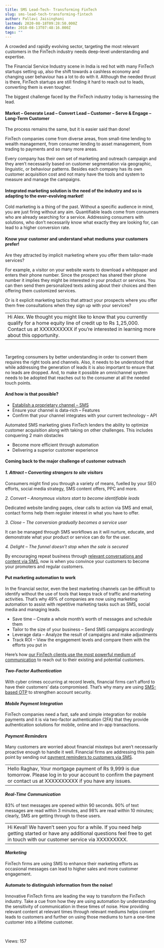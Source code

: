 ```yaml
---
title: SMS Lead-Tech- Transforming FinTech
slug: sms-lead-tech-transforming-fintech
author: Pallavi Jaisinghani
lastmod: 2020-08-18T09:28:50.000Z
date: 2018-08-13T07:48:16.000Z
tags: ""
---
```


A crowded and rapidly evolving sector, targeting the most relevant customers in the FinTech industry needs deep-level understanding and expertise.


The Financial Service Industry scene in India is red hot with many FinTech startups setting up, also the shift towards a cashless economy and changing user behaviour has a lot to do with it. Although the needed thrust is there, FinTech startups are still finding it hard to reach out to leads, converting them is even tougher.


The biggest challenge faced by the FinTech industry today is harnessing the lead.


#### **Market – Generate Lead – Convert Lead – Customer – Serve & Engage – Long-Term Customer**


The process remains the same, but it is easier said than done!


FinTech companies come from diverse areas, from small-time lending to wealth management, from consumer lending to asset management, from trading to payments and so many more areas.


Every company has their own set of marketing and outreach campaign and they aren’t necessarily based on customer segmentation via geographic, linguistic, or behaviour patterns. Besides each company has its own customer acquisition cost and not many have the tools and system to measure and manage the campaigns.


#### **Integrated marketing solution is the need of the industry and so is adapting to the ever-evolving market!**


Cold marketing is a thing of the past. Without a specific audience in mind, you are just firing without any aim. Quantifiable leads come from consumers who are already searching for a service. Addressing consumers with solutions, who don’t necessarily know what exactly they are looking for, can lead to a higher conversion rate.


#### **Know your customer and understand what mediums your customers prefer!**


Are they attracted by implicit marketing where you offer them tailor-made services?


For example, a visitor on your website wants to download a whitepaper and enters their phone number. Since the prospect has shared their phone number it implies they might be interested in your product or services. You can then send them personalized texts asking about their choices and then offering them customized services.


Or is it explicit marketing tactics that attract your prospects where you offer them free consultations when they sign up with your services?




|  |
| --- |
| Hi Alex. We thought you might like to know that you currently qualify for a home equity line of credit up to Rs 1,25,000. Contact us at XXXXXXXXXX if you’re interested in learning more about this opportunity. |


 


Targeting consumers by better understanding in order to convert them requires the right tools and channels. Also, it needs to be understood that while addressing the generation of leads it is also important to ensure that no leads are dropped. And, to make it possible an omnichannel system needs to be adopted that reaches out to the consumer at all the needed touch points.


#### **And how is that possible?**


* [Establish a proprietary channel – SMS](https://msg91.com/)
* Ensure your channel is data-rich – Features
* Confirm that your channel integrates with your current technology – API


Automated SMS marketing gives FinTech lenders the ability to optimize customer acquisition along with taking on other challenges. This includes conquering 2 main obstacles


* Become more efficient through automation
* Delivering a superior customer experience


#### **Coming back to the major challenge of customer outreach**


#### *1. Attract – Converting* *strangers to site visitors*


Consumers might find you through a variety of means, fuelled by your SEO efforts, social media strategy, SMS content offers, PPC and more.


*2. Convert – Anonymous visitors start to become identifiable leads*


Dedicated website landing pages, clear calls to action via SMS and email, contact forms help them register interest in what you have to offer.


*3. Close – The conversion gradually becomes a service user*


It can be managed through SMS workflows as it will nurture, educate, and demonstrate what your product or service can do for the user.


*4. Delight – The funnel doesn’t stop when the sale is secured*


By encouraging repeat business through [relevant conversations and content via SMS](https://msg91.com/transactional-sms/), now is when you convince your customers to become your promoters and regular customers.


#### **Put marketing automation to work**


In the financial sector, even the best marketing channels can be difficult to identify without the use of tools that keeps track of traffic and marketing activities. That’s why 49% of companies are now using marketing automation to assist with repetitive marketing tasks such as SMS, social media and managing leads.


* Save time – Create a whole month’s worth of messages and schedule them
* Tailor to the size of your business – Send SMS campaigns accordingly
* Leverage data – Analyze the result of campaigns and make adjustments
* Track ROI – View the engagement levels and compare them with the efforts you put in


Here’s how [our FinTech clients use the most powerful medium of communication](https://msg91.com/tag/fintech/) to reach out to their existing and potential customers.


#### *Two-Factor Authentication*


With cyber crimes occurring at record levels, financial firms can’t afford to have their customers’ data compromised. That’s why many are using [SMS-based OTP](https://msg91.com/send-otp/) to strengthen account security.


#### *Mobile Payment Integration*


FinTech companies need a fast, safe and simple integration for mobile payments and it is via two-factor authentication (2FA) that they provide authentication solutions for mobile, online and in-app transactions.


#### *Payment Reminders*


Many customers are worried about financial missteps but aren’t necessarily proactive enough to handle it well. Financial firms are addressing this pain point by sending out [payment reminders to customers via SMS](https://msg91.com/case-studies/policy-bazaar/?utm_source=blog&utm_medium=int&utm_campaign=fintech).




|  |
| --- |
| Hello Raghav, Your mortgage payment of Rs 9,999 is due tomorrow. Please log in to your account to confirm the payment or contact us at XXXXXXXXXX if you have any issues. |


#### *Real-Time Communication*


83% of text messages are opened within 90 seconds. 90% of text messages are read within 3 minutes, and 98% are read within 10 minutes; clearly, SMS are getting through to these users.




|  |
| --- |
| Hi Keval! We haven’t seen you for a while. If you need help getting started or have any additional questions feel free to get in touch with our customer service via XXXXXXXXX. |


#### *Marketing*


FinTech firms are using SMS to enhance their marketing efforts as occasional messages can lead to higher sales and more customer engagement.


#### **Automate to distinguish information from the noise!**


Innovative FinTech firms are leading the way to transform the FinTech industry. Take a cue from how they are using automation by understanding the sensitivity of communication in these times of noise. How providing relevant content at relevant times through relevant mediums helps convert leads to customers and further on using those mediums to turn a one-time customer into a lifetime customer.


 


 Views: 157


